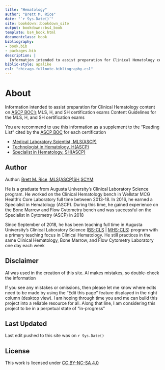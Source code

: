 ```yaml
--- 
title: "Hematology"
author: "Brett M. Rice"
date: "`r Sys.Date()`"
site: bookdown::bookdown_site
output: bookdown::bs4_book
template: bs4_book.html
documentclass: book
bibliography:
- book.bib
- packages.bib
description: |
  Information intended to assist preparation for Clinical Hematology content on ASCP BOC's MLS, H, and SH certification exams
biblio-style: apalike
csl: "chicago-fullnote-bibliography.csl"
---
```


# About {-}

Information intended to assist preparation for Clinical Hematology content on <a href="https://www.ascp.org/content/board-of-certification/get-credentialed" target="_blank">ASCP BOC's</a> MLS, H, and SH certification exams Content Guidelines for the MLS, H, and SH certification exams

You are recommend to use this information as a supplement to the "Reading List" cited  by the <a href="https://www.ascp.org/content/board-of-certification/get-credentialed" target="_blank">ASCP BOC</a> for each certification

* <a href="https://www.ascp.org/content/board-of-certification/get-credentialed#us-certifications" target="_blank">Medical Laboratory Scientist, MLS(ASCP)</a>
* <a href="https://www.ascp.org/content/board-of-certification/get-credentialed#us-certifications" target="_blank">Technologist in Hematology, H(ASCP)</a>
* <a href="https://www.ascp.org/content/board-of-certification/get-credentialed#us-certifications" target="_blank">Specialist in Hematology, SH(ASCP)</a>

## Author {-}

Author: <a href="https://www.brettmrice.com" target="_blank">Brett M. Rice, MLS(ASCP)SH,SCYM</a>

He is a graduate from Augusta University's Clinical Laboratory Science program. He worked on the Clinical Hematology bench in Wellstar MCG Health's Core Laboratory full time between 2013-18. In 2016, he earned a Specialist in Hematology (ASCP). During this time, he gained experience on the Bone Marrow and Flow Cytometry bench and was successful on the Specialist in Cytometry (ASCP) in 2018

Since September of 2018, he has been teaching full time in Augusta University's Clinical Laboratory Science (<a href="https://www.augusta.edu/programs/clinical-laboratory-science-bs.php" target="_blank">BS-CLS</a> | <a href="https://www.augusta.edu/programs/clinical-laboratory-science-mhs.php" target="_blank">MHS-CLS</a>) program with a primary teaching focus in Clinical Hematology. He still practices in the same Clinical Hematology, Bone Marrow, and Flow Cytometry Laboratory one day each week

## Disclaimer {-}

AI was used in the creation of this site. AI makes mistakes, so double-check the information

If you see any mistakes or omissions, then please let me know where edits need to be made by using the "Edit this page" feature displayed in the right column (desktop view). I am hoping through time you and me can build this project into a reliable resource for all. Along that line, I am considering this project to be in a perpetual state of "in-progress"

## Last Updated {-}

Last edit pushed to this site was on `r Sys.Date()`

## License {-}

This work is licensed under <a href="https://creativecommons.org/licenses/by-nc-sa/4.0/" target="_blank">CC BY-NC-SA 4.0</a>

